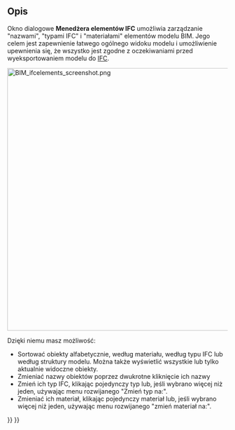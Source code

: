 <languages/>

{{Docnav/pl
|[[BIM_Windows/pl|Okno]]
|[[BIM_IfcQuantities/pl|Menadżer ilości IFC]]
|[[BIM_Workbench/pl|środowisko pracy BIM]]
|IconL=BIM_Windows.svg
|IconR=BIM_IfcQuantities.svg
|IconC=Workbench_BIM.svg
}}

{{GuiCommand/pl
|Name=BIM IfcElements
|Name/pl=BIM: Edytuj właściwości IFC
|MenuLocation=Zarządzanie → Menadżer elementów IFC
|Workbenches=[[BIM_Workbench/pl|BIM]]
|SeeAlso=
}}

<span id="Description"></span>
==Opis==

Okno dialogowe '''Menedżera elementów IFC''' umożliwia zarządzanie "nazwami", "typami IFC" i "materiałami" elementów modelu BIM. Jego celem jest zapewnienie łatwego ogólnego widoku modelu i umożliwienie upewnienia się, że wszystko jest zgodne z oczekiwaniami przed wyeksportowaniem modelu do [[Arch_IFC/pl|IFC]].

[[Image:BIM_ifcelements_screenshot.png|600px]]
{{Caption|Menadżer elementów IFC.}}

Dzięki niemu masz możliwość:

* Sortować obiekty alfabetycznie, według materiału, według typu IFC lub według struktury modelu. Można także wyświetlić wszystkie lub tylko aktualnie widoczne obiekty.
* Zmieniać nazwy obiektów poprzez dwukrotne kliknięcie ich nazwy
* Zmień ich typ IFC, klikając pojedynczy typ lub, jeśli wybrano więcej niż jeden, używając menu rozwijanego "Zmień typ na:".
* Zmieniać ich materiał, klikając pojedynczy materiał lub, jeśli wybrano więcej niż jeden, używając menu rozwijanego "zmień materiał na:".


{{Docnav/pl
|[[BIM_Windows/pl|Okno]]
|[[BIM_IfcQuantities/pl|Menadżer ilości IFC]]
|[[BIM_Workbench/pl|środowisko pracy BIM]]
|IconL=BIM_Windows.svg
|IconR=BIM_IfcQuantities.svg
|IconC=Workbench_BIM.svg
}}

{{BIM_Tools_navi{{#translation:}}}}
{{Userdocnavi{{#translation:}}}}